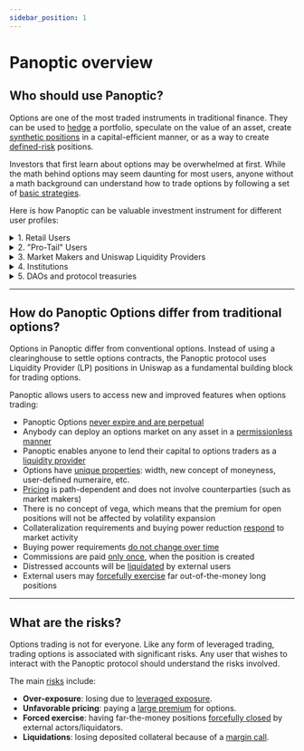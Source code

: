 ```yaml
---
sidebar_position: 1
---
```




# Panoptic overview

## Who should use Panoptic?

Options are one of the most traded instruments in traditional finance.
They can be used to [hedge](/research/hedge-with-panoptic-options) a portfolio, speculate on the value of an asset, create [synthetic positions](/docs/trading/multi-leg-strategies#synthetic-positions) in a capital-efficient manner, or as a way to create [defined-risk](/docs/trading/multi-leg-strategies#managing-definedundefined-risk) positions.

Investors that first learn about options may be overwhelmed at first. 
While the math behind options may seem daunting for most users, anyone without a math background can understand how to trade options by following a set of [basic strategies](/docs/product/opening-a-position#selecting-a-strategy).

Here is how Panoptic can be valuable investment instrument for different user profiles:

<details>
<summary>1. Retail Users</summary>
Retail investors may trade options the same way they trade stocks or tokens: buy call options to profit when the underlying increases in price or buy put options to profit when the underlying goes down in price.
<br />
Retail users can also choose to participate in decentralized option vaults &mdash; a novel type of managed investment instruments pioneered by [Ribbon Finance](https://www.ribbon.finance/). 
Option vaults can be implemented on top of Panoptic to target strategies that can be bearish, bullish, delta-neutral, or any combination thereof.
<br />
🔗 <a href="/docs/product/opening-a-position#selecting-a-strategy">Strategies for retail users</a>.
<br />
&nbsp;
</details>

<details>
<summary>2. "Pro-Tail" Users</summary>
Investors which are comfortable enough to manage a self-directed investment portfolio (we call those professional retail, or pro-tail, users) may employ strategies that fill the "complexity" gap between the retail and professional levels.
<br />
In Panoptic, these users could be DeFi-native users that are comfortable with liquidity providing in AMMs and liquidity mining in protocols such as Uniswap or SushiSwap. They could also be seasoned TradFi options traders that may want to get exposure to 24/7 markets on the long-tail of digital assets that are tradable on Uniswap.
<br />
🔗 <a href="/research/essential-options-strategies-to-know">Strategies for Pro-tail users</a>.
<br />
&nbsp;
</details>

<details>
<summary>3. Market Makers and Uniswap Liquidity Providers</summary>
Market making by sophisticated actors is necessary to create markets that are liquid enough to allow retail and pro-tail users to trade a large variety of strategies in multiple underlyings.
<br />
In Panoptic, market making involves responding to both the demand from buyers and the need to stabilize prices within a Uniswap pool.
That may mean having to sell ATM options when the implied volatility is high compared to the realized volatility.
Of course, seasoned market makers will need to do so in a way that maintains < a href="/research/options-market-making">delta-neutrality</a> at the portfolio level.
<br />
🔗 <a href="/docs/getting-started/active-lp">Strategies for Uniswap LPs</a>.
<br />
&nbsp;
</details>

<details>
<summary>4. Institutions</summary>
Institutions may need to hedge their portfolio exposure in order to reduce the overall portfolio risk.
They may do this by purchasing <a href="/research/defi-put-options-uniswap-backtest">put options</a> on pairs representative of the crypto market (e.g. ETH-USDC, ETH-BTC, etc.).
Alternatively, funds may <a href="/research/naked-covered-call-defi-options">sell calls</a> on tokens they hold as a way to realize profits on tokens.
<br />
In addition, institutions may deposit funds in the Panoptic pool as <a href="/docs/panoptic-protocol/protocol-roles#panoptic-liquidity-providers-plps">passive liquidity providers</a> in order to collect yield on their capital, which means they would effectively be lending their tokens to options sellers and market makers for a fixed commission fee. 
<br />
🔗 <a href="/research/naked-covered-call-defi-options">Strategies for institutions</a>.
<br />
&nbsp;
</details>

<details>
<summary>5. DAOs and protocol treasuries</summary>
DAOs and protocol treasuries are in a uniquely difficult position when deploying liquidity in a Uniswap pool. How can they create liquid markets without having to deploy ETH or stablecoins?
<br />
By seeding a Panoptic pool from the "token" side, DAOs can generate revenue by earning commission fees and incentivize trading activity and interest in their token by enabling leveraged options trading on their token. 
These tokens could in turn be used as collateral to back a DAO's market making activities, which could help stabilize prices and decrease market volatility.
<br />
🔗 <a href="/docs/panoptic-protocol/protocol-roles#panoptic-liquidity-providers-plps">Strategies for DAOs and protocols</a>.
<br />
&nbsp;
</details>


---

## How do Panoptic Options differ from traditional options?

Options in Panoptic differ from conventional options.
Instead of using a clearinghouse to settle options contracts, the Panoptic protocol uses Liquidity Provider (LP) positions in Uniswap as a fundamental building block for trading options.

Panoptic allows users to access new and improved features when options trading:

- Panoptic Options [never expire and are perpetual](/docs/trading/perpetual-options)
- Anybody can deploy an options market on any asset in a [permissionless manner](/docs/contracts/smart-contracts-overview)
- Panoptic enables anyone to lend their capital to options traders as a [liquidity provider](/docs/panoptic-protocol/protocol-roles#liquidity-providers)
- Options have [unique properties](/docs/panoptic-protocol/option-properties): width, new concept of moneyness, user-defined numeraire, etc.
- [Pricing](/docs/panoptic-protocol/streamia) is path-dependent and does not involve counterparties (such as market makers)
- There is no concept of vega, which means that the premium for open positions will not be affected by volatility expansion
- Collateralization requirements and buying power reduction [respond](/docs/panoptic-protocol/liquidations) to market activity
- Buying power requirements [do not change over time](/docs/panoptic-protocol/collateral)
- Commissions are paid [only once](/docs/panoptic-protocol/collateral#commissions--fees), when the position is created
- Distressed accounts will be [liquidated](/docs/panoptic-protocol/liquidations) by external users
- External users may [forcefully exercise](/docs/panoptic-protocol/liquidations#forced-exercise) far out-of-the-money long positions


---

## What are the risks?

Options trading is not for everyone.
Like any form of leveraged trading, trading options is associated with significant risks.
Any user that wishes to interact with the Panoptic protocol should understand the risks involved.

The main [risks](/docs/panoptic-protocol/risks) include:
- **Over-exposure**: losing due to [leveraged exposure](/docs/product/leverage).
- **Unfavorable pricing**: paying a [large premium](/docs/product/streamia#streamia-induced-liquidation) for options.
- **Forced exercise**: having far-the-money positions [forcefully closed](/docs/panoptic-protocol/risks#forced-exercise-risk) by external actors/liquidators.
- **Liquidations**: losing deposited collateral because of a [margin call](/docs/product/position-management#avoiding-liquidations).
         

